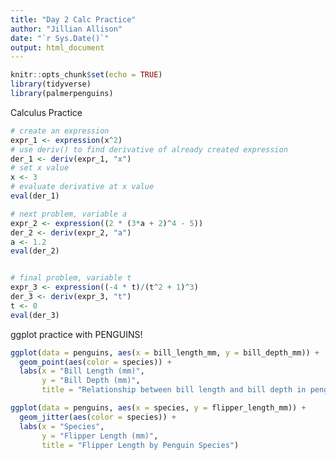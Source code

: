 ```yaml
---
title: "Day 2 Calc Practice"
author: "Jillian Allison"
date: "`r Sys.Date()`"
output: html_document
---
```


```r
knitr::opts_chunk$set(echo = TRUE)
library(tidyverse)
library(palmerpenguins)
```

Calculus Practice
```r
# create an expression
expr_1 <- expression(x^2)
# use deriv() to find derivative of already created expression 
der_1 <- deriv(expr_1, "x")
# set x value
x <- 3
# evaluate derivative at x value 
eval(der_1)

# next problem, variable a
expr_2 <- expression((2 * (3*a + 2)^4 - 5)) 
der_2 <- deriv(expr_2, "a") 
a <- 1.2 
eval(der_2)


# final problem, variable t
expr_3 <- expression((-4 * t)/(t^2 + 1)^3) 
der_3 <- deriv(expr_3, "t")
t <- 0
eval(der_3)

```

ggplot practice with PENGUINS! 

```r
ggplot(data = penguins, aes(x = bill_length_mm, y = bill_depth_mm)) + 
  geom_point(aes(color = species)) + 
  labs(x = "Bill Length (mm)", 
       y = "Bill Depth (mm)",
       title = "Relationship between bill length and bill depth in penguins")
```

```r
ggplot(data = penguins, aes(x = species, y = flipper_length_mm)) + 
  geom_jitter(aes(color = species)) + 
  labs(x = "Species", 
       y = "Flipper Length (mm)",
       title = "Flipper Length by Penguin Species")
```

